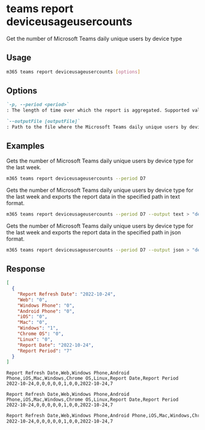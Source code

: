 
# teams report deviceusageusercounts

Get the number of Microsoft Teams daily unique users by device type

## Usage

```sh
m365 teams report deviceusageusercounts [options]
```

## Options

```md definition-list
`-p, --period <period>`
: The length of time over which the report is aggregated. Supported values `D7`, `D30`, `D90`, `D180`.

`--outputFile [outputFile]`
: Path to the file where the Microsoft Teams daily unique users by device type report should be stored in.
```

<Global />

## Examples

Gets the number of Microsoft Teams daily unique users by device type for the last week.

```sh
m365 teams report deviceusageusercounts --period D7
```

Gets the number of Microsoft Teams daily unique users by device type for the last week and exports the report data in the specified path in text format.

```sh
m365 teams report deviceusageusercounts --period D7 --output text > "deviceusageusercounts.txt"
```

Gets the number of Microsoft Teams daily unique users by device type for the last week and exports the report data in the specified path in json format.

```sh
m365 teams report deviceusageusercounts --period D7 --output json > "deviceusageusercounts.json"
```

## Response

<Tabs>
  <TabItem value="JSON">

  ``` json
  [
    {
      "Report Refresh Date": "2022-10-24",
      "Web": "0",
      "Windows Phone": "0",
      "Android Phone": "0",
      "iOS": "0",
      "Mac": "0",
      "Windows": "1",
      "Chrome OS": "0",
      "Linux": "0",
      "Report Date": "2022-10-24",
      "Report Period": "7"
    }
  ]
  ```

  </TabItem>
  <TabItem value="Text">

  ``` text
  Report Refresh Date,Web,Windows Phone,Android Phone,iOS,Mac,Windows,Chrome OS,Linux,Report Date,Report Period
  2022-10-24,0,0,0,0,0,1,0,0,2022-10-24,7
  ```

  </TabItem>
  <TabItem value="CSV">

  ``` text
  Report Refresh Date,Web,Windows Phone,Android Phone,iOS,Mac,Windows,Chrome OS,Linux,Report Date,Report Period
  2022-10-24,0,0,0,0,0,1,0,0,2022-10-24,7
  ```

  </TabItem>
  <TabItem value="Markdown">

  ```md
  Report Refresh Date,Web,Windows Phone,Android Phone,iOS,Mac,Windows,Chrome OS,Linux,Report Date,Report Period
  2022-10-24,0,0,0,0,0,1,0,0,2022-10-24,7
  ```

  </TabItem>
</Tabs>

